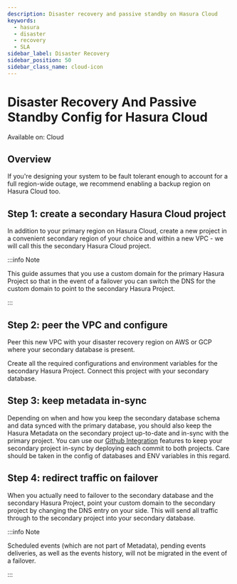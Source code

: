 ```yaml
---
description: Disaster recovery and passive standby on Hasura Cloud
keywords:
  - hasura
  - disaster
  - recovery
  - SLA
sidebar_label: Disaster Recovery
sidebar_position: 50
sidebar_class_name: cloud-icon
---
```


# Disaster Recovery And Passive Standby Config for Hasura Cloud

<div className='badge badge--primary heading-badge'>Available on: Cloud</div>

## Overview

If you're designing your system to be fault tolerant enough to account for a full region-wide outage, we recommend
enabling a backup region on Hasura Cloud too.

## Step 1: create a secondary Hasura Cloud project

In addition to your primary region on Hasura Cloud, create a new project in a convenient secondary region of your choice
and within a new VPC - we will call this the secondary Hasura Cloud project.

:::info Note

This guide assumes that you use a custom domain for the primary Hasura Project so that in the event of a failover you
can switch the DNS for the custom domain to point to the secondary Hasura Project.

:::

## Step 2: peer the VPC and configure

Peer this new VPC with your disaster recovery region on AWS or GCP where your secondary database is present.

Create all the required configurations and environment variables for the secondary Hasura Project. Connect this project
with your secondary database.

## Step 3: keep metadata in-sync

Depending on when and how you keep the secondary database schema and data synced with the primary database, you should
also keep the Hasura Metadata on the secondary project up-to-date and in-sync with the primary project. You can use our
[Github Integration](deployment/hasura-cloud/github-integration.mdx) features to keep your secondary project in-sync by
deploying each commit to both projects. Care should be taken in the config of databases and ENV variables in this
regard.

## Step 4: redirect traffic on failover

When you actually need to failover to the secondary database and the secondary Hasura Project, point your custom domain
to the secondary project by changing the DNS entry on your side. This will send all traffic through to the secondary
project into your secondary database.

:::info Note

Scheduled events (which are not part of Metadata), pending events deliveries, as well as the events history, will not be
migrated in the event of a failover.

:::

